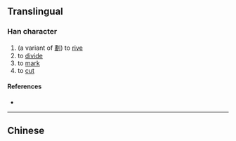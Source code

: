 {{character info/new}}
==Translingual==

===Han character===
{{Han char|rn=18|rad=刀|as=08|sn=10|four=|canj=MULN|ids=⿰画刂}}

# (a variant of [[劃]]) to [[rive]]
# to [[divide]]
# to [[mark]]
# to [[cut]]

====References====
* {{Han ref|kx=0141.411|uh=34F0|ud=13552}}

----

==Chinese==
{{zh-see|劃|sgs}}